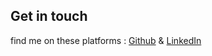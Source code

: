 ## Get in touch

find me on these platforms : [Github](https://github.com/hrishiprojects) & [LinkedIn](https://www.linkedin.com/in/hrishikesh-shah-778985290/)
